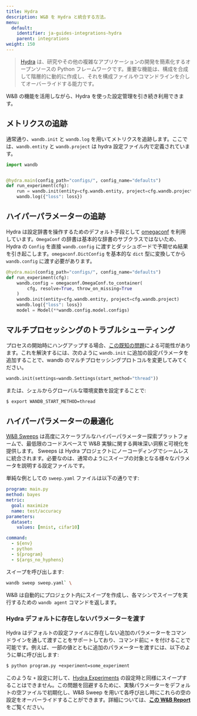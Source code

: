 ```yaml
---
title: Hydra
description: W&B を Hydra と統合する方法。
menu:
  default:
    identifier: ja-guides-integrations-hydra
    parent: integrations
weight: 150
---
```


> [Hydra](https://hydra.cc) は、研究やその他の複雑なアプリケーションの開発を簡素化するオープンソースの Python フレームワークです。重要な機能は、構成を合成して階層的に動的に作成し、それを構成ファイルやコマンドラインを介してオーバーライドする能力です。

W&B の機能を活用しながら、Hydra を使った設定管理を引き続き利用できます。

## メトリクスの追跡

通常通り、`wandb.init` と `wandb.log` を用いてメトリクスを追跡します。ここでは、`wandb.entity` と `wandb.project` は hydra 設定ファイル内で定義されています。

```python
import wandb


@hydra.main(config_path="configs/", config_name="defaults")
def run_experiment(cfg):
    run = wandb.init(entity=cfg.wandb.entity, project=cfg.wandb.project)
    wandb.log({"loss": loss})
```

## ハイパーパラメーターの追跡

Hydra は設定辞書を操作するためのデフォルト手段として [omegaconf](https://omegaconf.readthedocs.io/en/2.1_branch/) を利用しています。`OmegaConf` の辞書は基本的な辞書のサブクラスではないため、Hydra の `Config` を直接 `wandb.config` に渡すとダッシュボードで予期せぬ結果を引き起こします。`omegaconf.DictConfig` を基本的な `dict` 型に変換してから `wandb.config` に渡す必要があります。

```python
@hydra.main(config_path="configs/", config_name="defaults")
def run_experiment(cfg):
    wandb.config = omegaconf.OmegaConf.to_container(
        cfg, resolve=True, throw_on_missing=True
    )
    wandb.init(entity=cfg.wandb.entity, project=cfg.wandb.project)
    wandb.log({"loss": loss})
    model = Model(**wandb.config.model.configs)
```

## マルチプロセッシングのトラブルシューティング

プロセスの開始時にハングアップする場合、[この既知の問題](/ja/guides/models/track/log/distributed-training)による可能性があります。これを解決するには、次のように `wandb.init` に追加の設定パラメータを追加することで、wandb のマルチプロセッシングプロトコルを変更してみてください。

```python
wandb.init(settings=wandb.Settings(start_method="thread"))
```

または、シェルからグローバルな環境変数を設定することで:

```bash
$ export WANDB_START_METHOD=thread
```

## ハイパーパラメーターの最適化

[W&B Sweeps](/ja/guides/models/sweeps/) は高度にスケーラブルなハイパーパラメーター探索プラットフォームで、最低限のコードスペースで W&B 実験に関する興味深い洞察と可視化を提供します。 Sweeps は Hydra プロジェクトにノーコーディングでシームレスに統合されます。必要なのは、通常のようにスイープの対象となる様々なパラメータを説明する設定ファイルです。

単純な例としての `sweep.yaml` ファイルは以下の通りです:

```yaml
program: main.py
method: bayes
metric:
  goal: maximize
  name: test/accuracy
parameters:
  dataset:
    values: [mnist, cifar10]

command:
  - ${env}
  - python
  - ${program}
  - ${args_no_hyphens}
```

スイープを呼び出します:

```bash
wandb sweep sweep.yaml` \
```

W&B は自動的にプロジェクト内にスイープを作成し、各マシンでスイープを実行するための `wandb agent` コマンドを返します。

### Hydra デフォルトに存在しないパラメーターを渡す

<a id="pitfall-3-sweep-passing-parameters-not-present-in-defaults"></a>

Hydra はデフォルトの設定ファイルに存在しない追加のパラメーターをコマンドラインを通して渡すことをサポートしており、コマンド前に `+` を付けることで可能です。例えば、一部の値とともに追加のパラメーターを渡すには、以下のように単に呼び出します:

```bash
$ python program.py +experiment=some_experiment
```

このような `+` 設定に対して、[Hydra Experiments](https://hydra.cc/docs/patterns/configuring_experiments/) の設定時と同様にスイープすることはできません。この問題を回避するために、実験パラメーターをデフォルトの空ファイルで初期化し、W&B Sweep を用いて各呼び出し時にこれらの空の設定をオーバーライドすることができます。詳細については、[**この W&B Report**](http://wandb.me/hydra) をご覧ください。